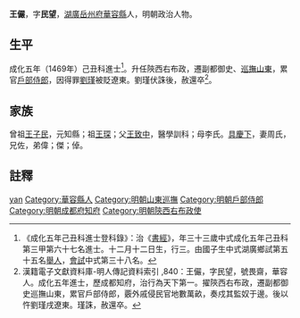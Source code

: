 {{Otheruses|other=名为王俨的其他人物|王俨}}
{{Otheruses|other=名为王民望的其他人物|王民望}}
{{明清人物信息框
| 姓名 = 王儼
| 原名 =
| 圖片名稱= 
| 圖片大小 =
| 圖片說明 = 
| 最高職務 = 戶部侍郎
| 國家 = 大明 
| 爵位 =
| 籍貫 = [[湖廣|湖廣]][[岳州府|岳州府]][[華容縣|華容縣]]軍籍
| 族裔 = 
| 字號 = 字民望，號畏齋
| 諡號 =
| 出生日期 = 十二月十二日
| 出生地點 =
| 逝世日期 = 卒年不詳
| 逝世地點 =
| 墓葬 =
| 配偶 = 周氏
| 親屬 = 
| 出身 =
* 成化五年己丑科進士出身
| 經歷 =
| 著作 =  
}}
'''王儼'''{{BD|1437年||？年||}}，字'''民望'''，[[湖廣|湖廣]][[岳州府|岳州府]][[華容縣|華容縣]]人，明朝政治人物。

==生平==
成化五年（1469年）己丑科進士<ref>《成化五年己丑科進士登科錄》：治《[[書經|書經]]》，年三十三歲中式成化五年己丑科第三甲第六十七名進士。十二月十二日生，行三。由國子生中式湖廣鄉試第五十五名[[舉人|舉人]]，[[會試|會試]]中式第三十八名。</ref>。升任陝西右布政，遷副都御史、[[巡撫山東|巡撫山東]]，累官[[戶部侍郎|戶部侍郎]]，因得罪[[劉瑾|劉瑾]]被貶遼東。劉瑾伏誅後，赦還卒<ref>漢籍電子文獻資料庫-明人傳記資料索引 ,840：王儼，字民望，號畏齋，華容人。成化五年進士，歷成都知府，治行為天下第一。擢陝西右布政，遷副都御史巡撫山東，累官戶部侍郎，覈外戚侵民官地數萬畝，奏戍其監奴于邊。後以忤劉瑾戌遼東。瑾誅，赦還卒。</ref>。

== 家族 ==
曾祖[[王子民|王子民]]，元知縣；祖[[王琛|王琛]]；父[[王致中|王致中]]，醫學訓科；母李氏。[[具慶下|具慶下]]，妻周氏，兄佐，弟偉；傑；倬。

== 註釋 ==
{{reflist}}

{{明朝人物小作品}}
{{成化五年己丑科殿试金榜}}

{{Authority control}}
{{DEFAULTSORT:Wang王}}
[[Category:王姓|yan]]
[[Category:華容縣人|Category:華容縣人]]
[[Category:明朝山東巡撫|Category:明朝山東巡撫]]
[[Category:明朝戶部侍郎|Category:明朝戶部侍郎]]
[[Category:明朝成都府知府|Category:明朝成都府知府]]
[[Category:明朝陝西右布政使|Category:明朝陝西右布政使]]